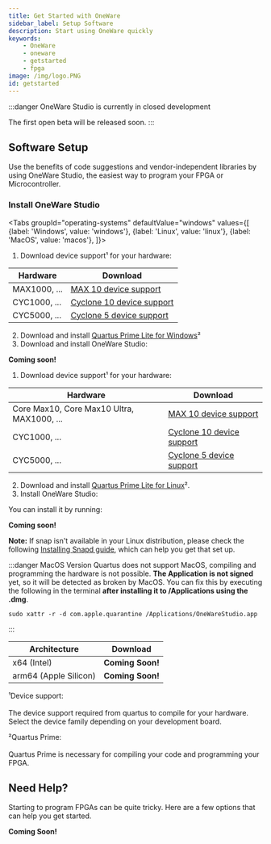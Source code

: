 ```yaml
---
title: Get Started with OneWare
sidebar_label: Setup Software
description: Start using OneWare quickly
keywords:
    - OneWare
    - oneware
    - getstarted
    - fpga
image: /img/logo.PNG
id: getstarted
---
```



:::danger OneWare Studio is currently in closed development

The first open beta will be released soon.
:::

## Software Setup

Use the benefits of code suggestions and vendor-independent libraries by using OneWare Studio, the easiest way to program your FPGA or Microcontroller.

### Install OneWare Studio

<Tabs
  groupId="operating-systems"
  defaultValue="windows"
  values={[
    {label: 'Windows', value: 'windows'},
    {label: 'Linux', value: 'linux'},
    {label: 'MacOS', value: 'macos'},
  ]}>
  <TabItem value="windows">

1. Download device support¹ for your hardware:

| Hardware | Download |
|---|---|
| MAX1000, ... | <a href="https://download.altera.com/akdlm/software/acdsinst/18.1std/625/ib_installers/max10-18.1.0.625.qdz" target="_blank">MAX 10 device support</a> |
| CYC1000, ... | <a href="https://download.altera.com/akdlm/software/acdsinst/18.1std/625/ib_installers/cyclone10lp-18.1.0.625.qdz" target="_blank">Cyclone 10 device support</a> |
| CYC5000, ... | <a href="https://download.altera.com/akdlm/software/acdsinst/18.1std/625/ib_installers/cyclonev-18.1.0.625.qdz" target="_blank">Cyclone 5 device support</a> |

2. Download and install <a href="https://download.altera.com/akdlm/software/acdsinst/18.1std/625/ib_installers/QuartusLiteSetup-18.1.0.625-windows.exe" target="_blank">Quartus Prime Lite for Windows</a>²
3. Download and install OneWare Studio:

**Coming soon!**

  </TabItem>
  <TabItem value="linux">

1. Download device support¹ for your hardware:

| Hardware | Download |
|---|---|
| Core Max10, Core Max10 Ultra, MAX1000, ... | <a href="https://download.altera.com/akdlm/software/acdsinst/18.1std/625/ib_installers/max10-18.1.0.625.qdz" target="_blank">MAX 10 device support</a> |
| CYC1000, ... | <a href="https://download.altera.com/akdlm/software/acdsinst/18.1std/625/ib_installers/cyclone10lp-18.1.0.625.qdz" target="_blank">Cyclone 10 device support</a> |
| CYC5000, ... | <a href="https://download.altera.com/akdlm/software/acdsinst/18.1std/625/ib_installers/cyclonev-18.1.0.625.qdz" target="_blank">Cyclone 5 device support</a> |

2. Download and install <a href="https://download.altera.com/akdlm/software/acdsinst/18.1std/625/ib_installers/QuartusLiteSetup-18.1.0.625-linux.run" target="_blank">Quartus Prime Lite for Linux</a>².
3. Install OneWare Studio:

You can install it by running:

**Coming soon!**

**Note:** If snap isn't available in your Linux distribution, please check the following [Installing Snapd guide](https://snapcraft.io/docs/installing-snapd), which can help you get that set up.

  </TabItem>
  <TabItem value="macos">

:::danger MacOS Version
Quartus does not support MacOS, compiling and programming the hardware is not possible.
**The Application is not signed** yet, so it will be detected as broken by MacOS. 
You can fix this by executing the following in the terminal **after installing it to /Applications using the .dmg**.
```
sudo xattr -r -d com.apple.quarantine /Applications/OneWareStudio.app
``` 
:::

| Architecture | Download |
|---|---|
| x64 (Intel) | **Coming Soon!** |
| arm64 (Apple Silicon) | **Coming Soon!** |

  </TabItem>
</Tabs>


¹Device support:<br></br>
The device support required from quartus to compile for your hardware. Select the device family depending on your development board.

²Quartus Prime: <br></br>
Quartus Prime is necessary for compiling your code and programming your FPGA.

## Need Help?

Starting to program FPGAs can be quite tricky.
Here are a few options that can help you get started.

**Coming Soon!**